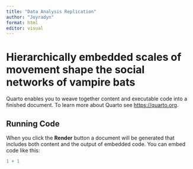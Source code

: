 ```yaml
---
title: "Data Analysis Replication"
author: "Joyradyn"
format: html
editor: visual
---
```


# Hierarchically embedded scales of movement shape the social networks of vampire bats

Quarto enables you to weave together content and executable code into a finished document. To learn more about Quarto see <https://quarto.org>.

## Running Code

When you click the **Render** button a document will be generated that includes both content and the output of embedded code. You can embed code like this:

```r
1 + 1
```
